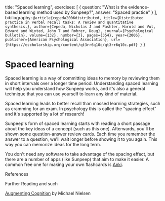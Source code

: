   title: "Spaced learning",
  exercises: [
    {
      question: "What is the evidence-based learning method used by Sunpeep?",
      answer: "Spaced practice"
    }
  ],
  bibliography: `
@article{cepeda2006distributed,
      title={Distributed practice in verbal recall tasks: A review and quantitative synthesis.},
      author={Cepeda, Nicholas J and Pashler, Harold and Vul, Edward and Wixted, John T and Rohrer, Doug},
      journal={Psychological bulletin},
      volume={132},
      number={3},
      pages={354},
      year={2006},
      publisher={American Psychological Association},
      url={https://escholarship.org/content/qt3rr6q10c/qt3rr6q10c.pdf}
}
`
}

# Spaced learning

Spaced learning is a way of committing ideas to memory by reviewing them in short intervals over a longer time period. Understanding spaced learning will help you understand how Sunpeep works, and it's also a general technique that you can use yourself to learn any kind of material.

Spaced learning leads to better recall than massed learning strategies, such as cramming for an exam. In psychology this is called the "spacing effect" and it's supported by a lot of research!<ref id="cepeda2006distributed"/>

Sunpeep's form of spaced learning starts with reading a short passage about the key ideas of a concept (such as this one). Afterwards, you'll be shown some question-answer review cards. Each time you remember the answer to a question, we'll wait longer before showing it to you again. This way you can memorize ideas for the long term.

You don't need any software to take advantage of the spacing effect, but there are a number of apps (like Sunpeep) that aim to make it easier. A common free one for making your own flashcards is [Anki](https://apps.ankiweb.net/).

References

<Bibliography/>

Further Reading and such

[Augmenting Cognition](http://augmentingcognition.com/ltm.html) by Michael Nielsen
<!-- 
Notes

Sunpeep includes a notes section about each concept, which includes information we thought was interesting but not so fundamental that we'd want to memorize it. Feel free to read or skip these as you go. -->